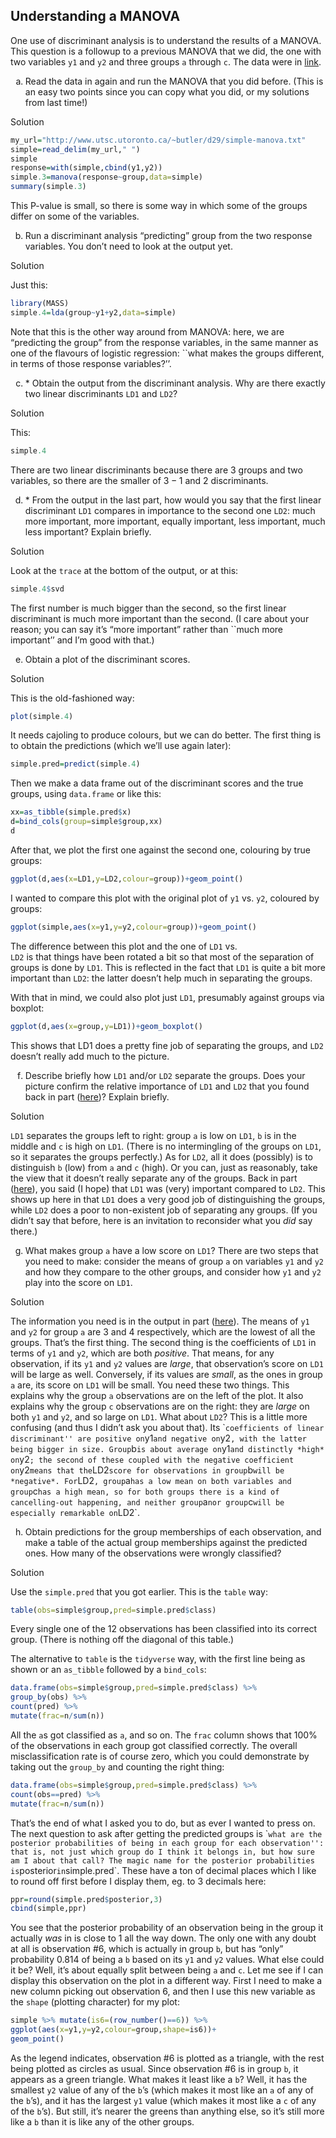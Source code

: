 ##  Understanding a MANOVA


 One use of discriminant analysis is to
understand the results of a MANOVA. This question is a followup to a
previous MANOVA that we did, the one with two variables `y1`
and `y2` and three groups `a` through `c`. The
data were in [link](http://www.utsc.utoronto.ca/~butler/d29/simple-manova.txt).



(a) Read the data in again and run the MANOVA that you did
before. (This is an easy two points since you can copy what you did,
or 
my solutions from last time!)


Solution


```r
my_url="http://www.utsc.utoronto.ca/~butler/d29/simple-manova.txt"
simple=read_delim(my_url," ")
simple
response=with(simple,cbind(y1,y2))
simple.3=manova(response~group,data=simple)
summary(simple.3)
```

     

This P-value is small, so there is some way in which some of the
groups differ on some of the variables.\endnote{That sounds like the
ultimate in evasiveness!}
    


(b) Run a discriminant analysis "predicting" group from the
two response variables. You don't need to look at the output yet.


Solution


Just this:
```r
library(MASS)
simple.4=lda(group~y1+y2,data=simple)
```

     

Note that this is the other way around from MANOVA: here, we are
"predicting the group" from the response variables, in the same
manner as one of the flavours of logistic regression: ``what makes the
groups different, in terms of those response variables?''.

    


(c) <a name="part:output">*</a> Obtain the output from the discriminant analysis. Why are
there exactly two linear discriminants `LD1` and `LD2`? 



Solution


This:
```r
simple.4
```

   

There are two linear discriminants because there are 3 groups and two
variables, so there are the smaller of $3-1$ and 2 discriminants.
  


(d) <a name="part:svd">*</a> From the output in the last part, how would you say that the
first linear discriminant `LD1` compares in importance to the
second one `LD2`: much more important, more important, equally
important, less important, much less important? Explain briefly.



Solution


Look at the `trace` at the bottom of the output, or at this:
```r
simple.4$svd
```

   

The first number is much bigger than the second, so the first linear
discriminant is much more important than the second. (I care about
your reason; you can say it's "more important" rather than ``much
more important'' and I'm good with that.)
  


(e) Obtain a plot of the
discriminant scores.



Solution


This is the old-fashioned way:

```r
plot(simple.4)
```

   

It needs cajoling to produce colours, but we can do better. The first
thing is to obtain the predictions (which we'll use again later):

```r
simple.pred=predict(simple.4)
```

 

Then we make a data frame out of the discriminant scores and the true
groups, using `data.frame` or like this:

```r
xx=as_tibble(simple.pred$x)
d=bind_cols(group=simple$group,xx)
d
```

 

After that, we plot the first one against the second one, colouring by
true groups:

```r
ggplot(d,aes(x=LD1,y=LD2,colour=group))+geom_point()
```

 

I wanted to compare this plot with the original plot of `y1`
vs.\ `y2`, coloured by groups:

```r
ggplot(simple,aes(x=y1,y=y2,colour=group))+geom_point()
```

 

The difference between this plot and the one of `LD1` vs.\
`LD2` is that things have been rotated a bit so that most of
the separation of groups is done by `LD1`. This is reflected in
the fact that `LD1` is quite a bit more important than
`LD2`: the latter doesn't help much in separating the groups.

With that in mind, we could also plot just `LD1`, presumably
against groups via boxplot:

```r
ggplot(d,aes(x=group,y=LD1))+geom_boxplot()
```

 

This shows that LD1 does a pretty fine job of separating the groups,
and `LD2` doesn't really add much to the picture. 

  


(f) Describe briefly how `LD1` and/or `LD2`
separate the groups. Does your picture confirm the relative importance
of `LD1` and `LD2` that you found  back in part (<a href="#part:svd">here</a>)? Explain briefly.



Solution


`LD1` separates the groups left to right: group `a` is
low on `LD1`, `b` is in the middle and `c` is
high on `LD1`. (There is no intermingling of the groups on
`LD1`, so it separates the groups perfectly.)
As for `LD2`, all it does (possibly) is to distinguish
`b` (low) from `a` and `c` (high). Or you can,
just as reasonably, take the view that it doesn't really separate
any of the groups.
Back in part (<a href="#part:svd">here</a>), you said (I hope) that `LD1`
was (very) important compared to `LD2`. This shows up here in
that `LD1` does a very good job of distinguishing the groups,
while `LD2` does a poor to non-existent job of separating any
groups. (If you didn't
say that before, here is an invitation to reconsider what you
*did* say there.)
  


(g) What makes group `a` have a low score on `LD1`?
There are two steps that you need to make: consider the means of group
`a` on variables `y1` and `y2` and how they
compare to the other groups, and consider how
`y1` and `y2` play into the score on `LD1`.



Solution


The information you need is in the output in part
(<a href="#part:output">here</a>). 
The means of `y1` and `y2` for group `a` are 3
and 4 respectively, which are the lowest of all the groups. That's
the first thing. 
The second thing is the coefficients of
`LD1` in terms of `y1` and `y2`, which are both
*positive*. That means, for any observation, if its `y1`
and `y2` values are *large*, that observation's score on
`LD1` will be large as well. Conversely, if its values are
*small*, as the ones in group `a` are, its score on
`LD1` will be small. You need these two things.
This explains why the group `a` observations are on the left
of the plot. It also explains why the group `c` observations
are on the right: they are *large* on both `y1` and
`y2`, and so large on `LD1`.
What about `LD2`? This is a little more confusing (and thus I
didn't ask you about that). Its ``coefficients of linear
discriminant'' are positive on `y1` and negative on
`y2`, with the latter being bigger in size. Group `b`
is about average on `y1` and distinctly *high* on
`y2`; the second of these coupled with the negative
coefficient on `y2` means that the `LD2` score for
observations in group `b` will be *negative*.
For `LD2`, group `a` has a low mean on both variables
and group `c` has a high mean, so for both groups there is a
kind of cancelling-out happening, and neither group `a` nor
group `c` will be especially remarkable on `LD2`.
  


(h) Obtain predictions for the group memberships of each
observation, and make a table of the actual group memberships against
the predicted ones. How many of the observations were wrongly classified?



Solution


Use the
`simple.pred` that you got earlier. This is the
`table` way:
```r
table(obs=simple$group,pred=simple.pred$class)
```

   

Every single one of the 12 observations has been classified into its
correct group. (There is nothing off the diagonal of this table.) 

The alternative to `table` is the `tidyverse` way, with the
first line being as shown or an `as_tibble` followed by a
`bind_cols`: 

```r
data.frame(obs=simple$group,pred=simple.pred$class) %>%
group_by(obs) %>%
count(pred) %>%
mutate(frac=n/sum(n))
```

 

All the `a`s got classified as `a`, and so on. The
`frac` column shows that 100\% of the observations in each
group got classified correctly. The overall misclassification rate is
of course zero, which you could demonstrate by taking out the
`group_by` and counting the right thing:

```r
data.frame(obs=simple$group,pred=simple.pred$class) %>%
count(obs==pred) %>%
mutate(frac=n/sum(n))
```

 

That's the end of what I asked you to do, but as ever I wanted to
press on. The next question to ask after getting the predicted groups
is ``what are the posterior probabilities of being in each group for
each observation'': that is, not just which group do I think it
belongs in, but how sure am I about that call? The magic name for the
posterior probabilities is `posterior` in
`simple.pred`. These have a ton of decimal places which I like to
round off first before I display them, eg. to 3 decimals here:

```r
ppr=round(simple.pred$posterior,3)
cbind(simple,ppr)
```

 

You see that the posterior probability of an observation being in the
group it actually *was* in is close to 1 all the way down. The
only one with any doubt at all is observation \#6, which is actually
in group `b`, but has "only" probability 0.814 of being a
`b` based on its `y1` and `y2` values. What else
could it be? Well, it's about equally split between being `a`
and `c`. Let me see if I can display this observation on the
plot in a different way. First I need to make a new column picking out
observation 6, and then I use this new variable as the `shape`
(plotting character) for my plot:

```r
simple %>% mutate(is6=(row_number()==6)) %>%
ggplot(aes(x=y1,y=y2,colour=group,shape=is6))+
geom_point()
```

 

As the legend indicates, observation \#6 is plotted as a triangle,
with the rest being plotted as circles as usual. Since observation \#6
is in group `b`, it appears as a green triangle. What makes it
least like a `b`? Well, it has the smallest `y2` value
of any of the `b`'s (which makes it most like an `a` of
any of the `b`'s), and it has the largest `y1` value (which makes it
most like a `c` of any of the `b`'s). But still, it's nearer the
greens than anything else, so it's still more like a `b` than
it is like any of the other groups. 
  




